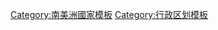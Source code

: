 {{Navbox
| name = Regions of Chile
| bodyclass = hlist
| title = [[智利行政区划]] [[File:Flag of Chile.svg|40px]]
| list1 = {{Navbox with columns|child
|colstyle = text-align: left
|col1 = 
{{nowrap|{{flagicon image|Flag of Arica y Parinacota, Chile.svg}} [[阿里卡和帕里纳科塔大区]] （XV）}}
<br>[[File:Flag of Tarapaca, Chile.svg|25px]] [[塔拉帕卡大区]] （I）
<br>[[File:Flag of Antofagasta Region, Chile.svg|25px]] [[安托法加斯塔大区]] （II）
<br>[[File:Flag of Atacama, Chile.svg|25px]] [[阿塔卡马大区]] （III）
|col2 = 
{{nowrap|[[File:Flag of Coquimbo Region, Chile.svg|25px]] [[科金博大区]] （IV）}}
<br>[[File:Flag of Valparaiso Region, Chile.svg|25px]] [[瓦尔帕莱索大区]] （V）
<br>{{nowrap|[[File:Flag of O'Higgins Region, Chile.svg|25px]] [[奥伊金斯将军解放者大区]] （VI）}}
<br>[[File:Flag of Maule, Chile.svg|25px]] [[马乌莱大区]] （VII）
|col3 = 
[[File:Flag of Ñuble Region, Chile.svg|25px]] [[紐布列大區]] （XVI）
<br>{{nowrap|[[File:Flag of Concepcion, Chile.svg|25px]] [[比奥比奥大区]] （VIII）}}
<br>{{nowrap|[[File:Flag of La Araucanía Region.svg|25px]] [[阿劳卡尼亚大区]] （IX）}}
<br>[[File:Flag of Los Ríos, Chile.svg|25px]] [[河大区]] （XIV）
|col4 = 
[[File:Flag of Los Lagos Region, Chile.svg|25px]] [[湖大区]] （X）
<br>{{nowrap|[[File:Flag of Aysen, Chile.svg|25px]] [[伊瓦涅斯将军的艾森大区]] （XI）}}
<br>{{nowrap|[[File:Flag of Magallanes, Chile.svg|25px]] [[麦哲伦-智利南极大区]] （XII）}}
<br>{{nowrap|[[File:Flag of Santiago de Chile.svg|25px]] [[圣地亚哥首都大区]] （RM）}}
}}}}<noinclude>

[[Category:南美洲國家模板]] 
[[Category:行政区划模板]]

</noinclude>